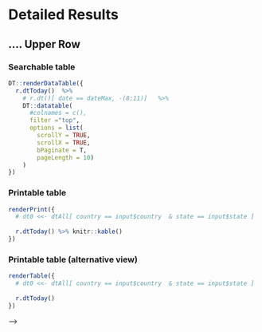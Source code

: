 


# Detailed Results 
<!-- # Detailed Tables -->

## .... Upper Row {.tabset .tabset-fade }

<!-- ### Interactive table -->

### Searchable table

```r
DT::renderDataTable({
  r.dtToday()  %>%
    # r.dt()[ date == dateMax, -(8:11)]   %>%
    DT::datatable( 
      #colnames = c(),
      filter ="top",
      options = list(
        scrollY = TRUE,
        scrollX = TRUE,
        bPaginate = T,
        pageLength = 10)
    )
})
```

###  Printable table

```r

renderPrint({
  # dt0 <<- dtAll[ country == input$country  & state == input$state ] 
  
  r.dtToday() %>% knitr::kable()
})

```


###  Printable table (alternative view)

```r

renderTable({
  # dt0 <<- dtAll[ country == input$country  & state == input$state ] 
  
  r.dtToday() 
})

```






<!-- <!-- ## ... Lower row --> -->
<!-- ### Death Rates vs. Confirmed Cases per Million -->

<!-- ```{r} -->

<!-- renderPlotly({ -->

<!--   dt00 <<- dtGeo[  dtJHU[country %in% input$country][confirmedTotal>20], on = c("country", "state") ] -->
<!--   setcolorder(dt00, "date") -->

<!--   dt00[date==dateMax] %>% #lazy_dt() %>%  -->
<!--     # # coronavirus  %>%  -->
<!--     # # dplyr::filter(Country.Region != "Others") %>% -->
<!--     # # dplyr::group_by(country, type) %>% -->
<!--     # # dplyr::summarise(total_cases = sum(cases)) %>% -->
<!--     # # tidyr::pivot_wider(names_from = type, values_from = total_cases) %>% -->
<!--     #  -->
<!--     # dplyr::arrange(- confirmedTotal) %>% -->
<!--     # dplyr::filter(confirmedTotal >= 1000) %>% -->
<!--     dplyr::mutate(recover_rate = round( confirmedTotal / population * 1000000, 1),  -->
<!--                   death_rate = deathTotal / confirmedTotal) %>%  -->
<!--     dplyr::mutate(recover_rate = dplyr::if_else(is.na(recover_rate), 0, recover_rate), -->
<!--                   death_rate = dplyr::if_else(is.na(death_rate), 0, death_rate)) %>% -->
<!--     dplyr::ungroup() %>% -->
<!--     dplyr::mutate(confirmed_normal = as.numeric(confirmedTotal) / max(as.numeric(confirmedTotal))) %>% -->
<!--     plotly::plot_ly(y = ~ round(100 * recover_rate, 1), -->
<!--                     x = ~ round(100 * death_rate, 1), -->
<!--                     size = ~  log(confirmedTotal), -->
<!--                     sizes = c(5, 70), -->
<!--                     type = 'scatter', mode = 'markers', -->
<!--                     color = ~ state, #country, -->
<!--                     marker = list(sizemode = 'diameter' , opacity = 0.5), -->
<!--                     hoverinfo = 'text', -->
<!--                     text = ~paste("", state, # country,  -->
<!--                                   "\n Confirmed Cases: ", confirmedTotal, -->
<!--                                   "\n  Confirmed per Million: ", recover_rate, -->
<!--                                   "\n  Death / Confirmed Rate: ",  paste(round(100 * death_rate, 1), "%", sep = "")) -->
<!--     ) %>% -->
<!--     plotly::layout(yaxis = list(title = "Confirmed per Million"), -->
<!--                    xaxis = list(title = "Death / Confirmed", ticksuffix = "%",  -->
<!--                                 dtick = 1,  -->
<!--                                 tick0 = 0), -->
<!--                    hovermode = "compare") -->


<!-- }) -->
<!-- ``` -->



